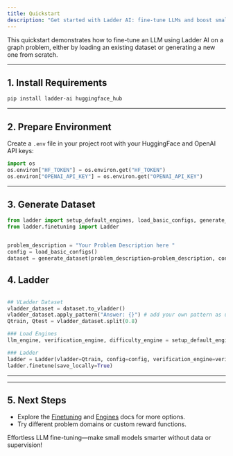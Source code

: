 ```yaml
---
title: Quickstart
description: "Get started with Ladder AI: fine-tune LLMs and boost small models in minutes."
---
```


This quickstart demonstrates how to fine-tune an LLM using Ladder AI on a graph problem, either by loading an existing dataset or generating a new one from scratch.

---

## 1. Install Requirements

```sh
pip install ladder-ai huggingface_hub
```

---

## 2. Prepare Environment

Create a `.env` file in your project root with your HuggingFace and OpenAI API keys:

```python
import os
os.environ["HF_TOKEN"] = os.environ.get("HF_TOKEN")
os.environ["OPENAI_API_KEY"] = os.environ.get("OPENAI_API_KEY")
```

---

## 3. Generate Dataset

```python
from ladder import setup_default_engines, load_basic_configs, generate_dataset
from ladder.finetuning import Ladder


problem_description = "Your Problem Description here "
config = load_basic_configs()
dataset = generate_dataset(problem_description=problem_description, config=config, dataset_len=10)
```

## 4. Ladder

```python

## VLadder Dataset
vladder_dataset = dataset.to_vladder()
vladder_dataset.apply_pattern("Answer: {}") # add your own pattern as u want
Qtrain, Qtest = vladder_dataset.split(0.8)

### Load Engines
llm_engine, verification_engine, difficulty_engine = setup_default_engines(config=config)

### Ladder
ladder = Ladder(vladder=Qtrain, config=config, verification_engine=verification_engine, reward_funcs=[])
ladder.finetune(save_locally=True)
```

---

---

## 5. Next Steps

- Explore the [Finetuning](./finetuning/ladder) and [Engines](./engines/llm_engine) docs for more options.
- Try different problem domains or custom reward functions.

Effortless LLM fine-tuning—make small models smarter without data or supervision!
